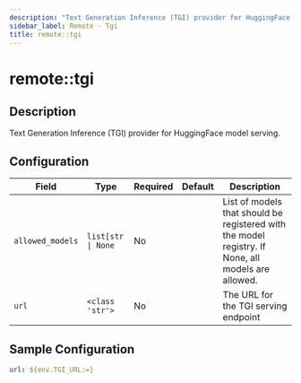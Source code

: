 ```yaml
---
description: "Text Generation Inference (TGI) provider for HuggingFace model serving."
sidebar_label: Remote - Tgi
title: remote::tgi
---
```


# remote::tgi

## Description

Text Generation Inference (TGI) provider for HuggingFace model serving.

## Configuration

| Field | Type | Required | Default | Description |
|-------|------|----------|---------|-------------|
| `allowed_models` | `list[str \| None` | No |  | List of models that should be registered with the model registry. If None, all models are allowed. |
| `url` | `<class 'str'>` | No |  | The URL for the TGI serving endpoint |

## Sample Configuration

```yaml
url: ${env.TGI_URL:=}
```
